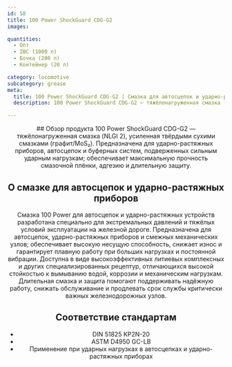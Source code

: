 ```yaml
---
id: 58
title: 100 Power ShockGuard CDG-G2
images:

quantities:
  - Опт
  - IBC (1000 л)
  - Бочка (208 л)
  - Контейнер (20 л)

category: locomotive
subcategory: grease
meta:
  title: 100 Power ShockGuard CDG-G2 | Смазка для автосцепок и ударно-растяжных приборов
  description: 100 Power ShockGuard CDG-G2 — тяжёлонагруженная смазка (NLGI 2) на основе кальцийсульфоната, усиленная твёрдыми добавками графита/MoS₂, для автосцепок, ударно-растяжных приборов и буферных систем. Обеспечивает исключительную несущую способность, адгезию, EP-характеристики и стойкость к вымыванию водой, коррозии и ударным нагрузкам. Соответствует DIN 51825 KP2N-20 и ASTM D4950 GC-LB для надёжной работы грузовых, пассажирских и маневровых локомотивов.

---
```


<Header>
  ## Обзор продукта
  100 Power ShockGuard CDG-G2 — тяжёлонагруженная смазка (NLGI 2), усиленная твёрдыми сухими смазками (графит/MoS₂). Предназначена для ударно-растяжных приборов, автосцепок и буферных систем, подверженных сильным ударным нагрузкам; обеспечивает максимальную прочность смазочной плёнки, адгезию и длительную защиту.

  ## О смазке для автосцепок и ударно-растяжных приборов
  Смазка 100 Power для автосцепок и ударно-растяжных устройств разработана специально для экстремальных давлений и тяжёлых условий эксплуатации на железной дороге. Предназначена для автосцепок, ударно-растяжных приборов и смежных механических узлов; обеспечивает высокую несущую способность, снижает износ и гарантирует плавную работу при больших нагрузках и постоянной вибрации. Доступна в виде высокоэффективных литиевых комплексных и других специализированных рецептур, отличающихся высокой стойкостью к вымыванию водой, коррозии и механическим нагрузкам. Длительная смазка и защита помогают поддерживать надёжную работу, снижать обслуживание и продлевать срок службы критически важных железнодорожных узлов.

  ## Соответствие стандартам
 - DIN 51825 KP2N-20
 - ASTM D4950 GC-LB
 - Применение при ударных нагрузках в автосцепках и ударно-растяжных приборах

</Header>
